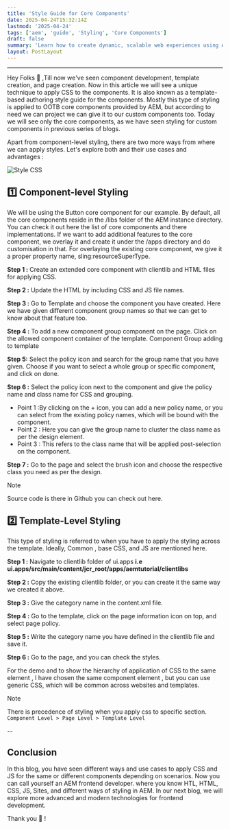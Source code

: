 ```yaml
---
title: 'Style Guide for Core Components'
date: 2025-04-24T15:32:14Z
lastmod: '2025-04-24'
tags: ['aem', 'guide', 'Styling', 'Core Components']
draft: false
summary: 'Learn how to create dynamic, scalable web experiences using AEM Pages, and master Adobe Experience Managers Digital Asset Manager (DAM) to streamline content delivery. This guide covers best practices, tips for performance optimization, and how to align your assets and pages for a seamless digital strategy.'
layout: PostLayout
---
```


---

Hey Folks 🙌 ,Till now we've seen component development, template creation, and page creation. Now in this article we will see a unique technique to apply CSS to the components. It is also known as a template-based authoring style guide for the components. Mostly this type of styling is applied to OOTB core components provided by AEM, but according to need we can project we can give it to our custom components too. Today we will see only the core components, as we have seen styling for custom components in previous series of blogs.

Apart from component-level styling, there are two more ways from where we can apply styles. Let's explore both and their use cases and advantages :

![Style CSS](https://cdn-images-1.medium.com/v2/resize:fit:1600/1*WqEOW0hcGZ9spfQ9wRJ1Pw.png)

## 1️⃣ Component-level Styling 

We will be using the Button core component for our example. By default, all the core components reside in the /libs folder of the AEM instance directory. You can check it out here the list of core components and there implementations. If we want to add additional features to the core component, we overlay it and create it under the /apps directory and do customisation in that. For overlaying the existing core component, we give it a proper property name, sling:resourceSuperType.

**Step 1 :** Create an extended core component with clientlib and HTML files for applying CSS. 

**Step 2 :** Update the HTML by including CSS and JS file names.

**Step 3 :** Go to Template and choose the component you have created. Here we have given different component group names so that we can get to know about that feature too.

**Step 4 :** To add a new component group component on the page. Click on the allowed component container of the template.
Component Group adding to template

**Step 5:** Select the policy icon and search for the group name that you have given. Choose if you want to select a whole group or specific component, and click on done.

**Step 6 :** Select the policy icon next to the component and give the policy name and class name for CSS and grouping.

- Point 1 :By clicking on the + icon, you can add a new policy name, or you can select from the existing policy names, which will be bound with the component.
- Point 2 : Here you can give the group name to cluster the class name as per the design element.
- Point 3 : This refers to the class name that will be applied post-selection on the component.

**Step 7 :** Go to the page and select the brush icon and choose the respective class you need as per the design.

> [!Note]
> Source code is there in Github you can check out here.

## 2️⃣ Template-Level Styling

This type of styling is referred to when you have to apply the styling across the template. Ideally, Common , base CSS, and JS are mentioned here.

**Step 1 :** Navigate to clientlib folder of ui.apps
**i.e ui.apps/src/main/content/jcr_root/apps/aemtutorial/clientlibs**

**Step 2 :** Copy the existing clientlib folder, or you can create it the same way we created it above.

**Step 3 :** Give the category name in the content.xml file.

**Step 4 :** Go to the template, click on the page information icon on top, and select page policy.

**Step 5 :** Write the category name you have defined in the clientlib file and save it.

**Step 6 :** Go to the page, and you can check the styles.

For the demo and to show the hierarchy of application of CSS to the same element , I have chosen the same component element , but you can use generic CSS, which will be common across websites and templates.

> [!Note]
> There is precedence of styling when you apply css to specific section.
> `Component Level > Page Level > Template Level`

--

## Conclusion 

In this blog, you have seen different ways and use cases to apply CSS and JS for the same or different components depending on scenarios. Now you can call yourself an AEM frontend developer. where you know HTL, HTML, CSS, JS, Sites, and different ways of styling in AEM.
In our next blog, we will explore more advanced and modern technologies for frontend development.

Thank you 🙏 !
